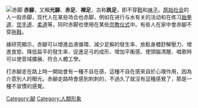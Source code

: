 {{original research|time=2015-08-04T13:31:38+00:00}}
{{unreferenced|time=2013-04-21T12:04:28+00:00}}
[[File:Healthy_feet.JPG|赤脚]]
'''赤腳'''，又稱'''光腳'''、'''赤足'''、'''裸足'''，古称'''跣足'''，即不穿[[鞋|鞋]]和[[袜子|袜子]]。[[原始社会|原始社会]]的人一般赤脚，现代人在某些场合也赤脚，例如在进行与水有关的活动和在练习[[跆拳道|跆拳道]]、[[空手道|空手道]]、[[柔道|柔道]]等，同时赤脚也使用在某些[[宗教仪式|宗教仪式]]中。有些人在家中會赤腳不穿[[拖鞋|拖鞋]]。

據研究顯示，赤腳可以增進血液循環、減少足癬的發生率、放鬆身體舒解壓力、增進食慾、降低扁平的發生率、促進足弓的成形、增加平衡感、使頭腦清醒、唱歌時可以使音域擴展、符合人體工學。

打赤腳走在路上時一開始會有一種不自在感，這種不自在感來自於心理作用，因為介意別人的眼光。赤腳走路時會感到刺刺的，不過久了就沒有這種感覺了，那是一種不習慣的感覺。

{{Nudity}}
[[Category:腳|Category:腳]]
[[Category:人類形象|Category:人類形象]]